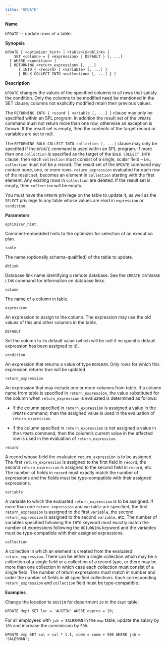 ```yaml
---
title: "UPDATE"
---
```


<div id="update" class="registered_link"></div>

**Name**

`UPDATE` -- update rows of a table.

**Synopsis**

```text
UPDATE [ <optimizer_hint> ] <table>[@<dblink> ]
    SET <column> = { <expression> | DEFAULT } [, ...]
  [ WHERE <condition> ]
  [ RETURNING <return_expression> [, ...]
      { INTO { <record> | <variable> [, ...] }
      | BULK COLLECT INTO <collection> [, ...] } ]
```

**Description**

`UPDATE` changes the values of the specified columns in all rows that satisfy the condition. Only the columns to be modified need be mentioned in the SET clause; columns not explicitly modified retain their previous values.

The `RETURNING INTO { record | variable [, ...] }` clause may only be specified within an SPL program. In addition the result set of the `UPDATE` command must not return more than one row, otherwise an exception is thrown. If the result set is empty, then the contents of the target record or variables are set to null.

The `RETURNING BULK COLLECT INTO collection [, ...]` clause may only be specified if the `UPDATE` command is used within an SPL program. If more than one `collection` is specified as the target of the `BULK COLLECT INTO` clause, then each `collection` must consist of a single, scalar field – i.e., `collection` must not be a record. The result set of the `UPDATE` command may contain none, one, or more rows. `return_expression` evaluated for each row of the result set, becomes an element in `collection` starting with the first element. Any existing rows in `collection` are deleted. If the result set is empty, then `collection` will be empty.

You must have the `UPDATE` privilege on the table to update it, as well as the `SELECT` privilege to any table whose values are read in `expression` or `condition`.

**Parameters**

`optimizer_hint`

 Comment-embedded hints to the optimizer for selection of an execution plan.

`table`

 The name (optionally schema-qualified) of the table to update.

`dblink`

 Database link name identifying a remote database. See the `CREATE DATABASE LINK` command for information on database links.

`column`

 The name of a column in table.

`expression`

 An expression to assign to the column. The expression may use the old values of this and other columns in the table.

`DEFAULT`

 Set the column to its default value (which will be null if no specific default expression has been assigned to it).

`condition`

 An expression that returns a value of type `BOOLEAN`. Only rows for which this expression returns true will be updated.

`return_expression`

 An expression that may include one or more columns from table. If a column name from table is specified in `return_expression`, the value substituted for the column when `return_expression` is evaluated is determined as follows:

 -  If the column specified in `return_expression` is assigned a value in the `UPDATE` command, then the assigned value is used in the evaluation of `return_expression`.

 -  If the column specified in `return_expression` is not assigned a value in the `UPDATE` command, then the column’s current value in the affected row is used in the evaluation of `return_expression`.

`record`

 A record whose field the evaluated `return_expression` is to be assigned. The first `return_expression` is assigned to the first field in `record`, the second `return_expression` is assigned to the second field in `record`, etc. The number of fields in `record` must exactly match the number of expressions and the fields must be type-compatible with their assigned expressions.

`variable`

 A variable to which the evaluated `return_expression` is to be assigned. If more than one `return_expression` and `variable` are specified, the first `return_expression` is assigned to the first `variable`, the second `return_expression` is assigned to the second `variable`, etc. The number of variables specified following the `INTO` keyword must exactly match the number of expressions following the `RETURNING` keyword and the variables must be type-compatible with their assigned expressions.

`collection`

 A collection in which an element is created from the evaluated `return_expression`. There can be either a single collection which may be a collection of a single field or a collection of a record type, or there may be more than one collection in which case each collection must consist of a single field. The number of return expressions must match in number and order the number of fields in all specified collections. Each corresponding `return_expression` and `collection` field must be type-compatible.

**Examples**

Change the location to `AUSTIN` for department `20` in the `dept` table:

```text
UPDATE dept SET loc = 'AUSTIN' WHERE deptno = 20;
```

For all employees with `job = SALESMAN` in the `emp` table, update the salary by `10%` and increase the commission by `500`.

```text
UPDATE emp SET sal = sal * 1.1, comm = comm + 500 WHERE job = 'SALESMAN';
```
